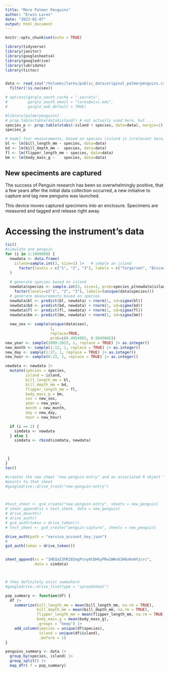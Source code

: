 ```yaml
---
title: "More Palmer Penguins"
author: "Erwin Lares"
date: "2023-02-07"
output: html_document
---
```


```r
knitr::opts_chunk$set(echo = TRUE)

library(tidyverse)
library(janitor)
library(googlesheets4)
library(googledrive)
library(lubridate)
library(tictoc)


data <- read_csv("/Volumes/lares/public_data/original_palmerpenguins.csv") |> 
  filter(!is.na(sex))

# options(gargle_oauth_cache = ".secrets", 
#         gargle_oauth_email = "lares@wisc.edu",
#         gargle_oob_default = TRUE)

#library(palmerpenguins)
# prop.table(table(data$island)) # not actually used here, but ...
species_p <- prop.table(xtabs(~island + species, data=data), margin=1)
species_p

# model four measurements, based on species (island is irrelevant here)
bl <- lm(bill_length_mm ~ species, data=data)
bd <- lm(bill_depth_mm ~  species, data=data)
fl <- lm(flipper_length_mm ~ species, data=data)
bm <- lm(body_mass_g ~    species, data=data)

```

## New speciments are captured



The success of Penguin research has been so overwhelmingly positive, that a few years after the initial data collection occurred, a new initiative to capture and tag new penguins was launched. 

This device moves captured specimens into an enclosure. Specimens are measured and tagged and release right away.



# Accessing the instrument's data 

```r

tic()
#simulate one penguin
for (i in 1:1000000) {
  newdata <- data.frame(
    island=sample.int(3, size=1) |>   # sample an island
      factor(levels = c("1", "2", "3"), labels = c("Torgersen", "Biscoe", "Dream"))
  )
  
  # generate species based on island
  newdata$species <- sample.int(3, size=1, prob=species_p[newdata$island, ]) |>
    factor(levels=c("1", "2", "3"), labels=(unique(data$species)))
  # generate measurements based on species
  newdata$bl <- predict(bl, newdata) + rnorm(1, sd=sigma(bl))
  newdata$bd <- predict(bd, newdata) + rnorm(1, sd=sigma(bd))
  newdata$fl <- predict(fl, newdata) + rnorm(1, sd=sigma(fl))
  newdata$bm <- predict(bm, newdata) + rnorm(1, sd=sigma(bm))
 
  new_sex <- sample(unique(data$sex),
                    1,
                    replace=TRUE,
                    prob=c(0.4954955, 0.5045045))
new_year <- sample(2009:2023, 1, replace = TRUE) |> as.integer()
new_month <- sample(1:12, 1, replace = TRUE) |> as.integer()
new_day <- sample(1:27, 1, replace = TRUE) |> as.integer()
new_hour <- sample(0:23, 1, replace = TRUE) |> as.integer()

newdata <- newdata |> 
  mutate(species = species,
         island = island, 
         bill_length_mm = bl, 
         bill_depth_mm = bd,
         flipper_length_mm = fl,
         body_mass_g = bm, 
         sex = new_sex,
         year = new_year,
         month = new_month,
         day = new_day,
         hour = new_hour)

  if (i == 1) {
    simdata <- newdata
  } else {
    simdata <- rbind(simdata, newdata)
 


 }
}
toc()

```

```r

#creates the new sheet "new-penguin-entry" and an associated R object "test_sheet" that 
#points to that sheet
#googledrive::drive_trash("new-penguin-entry")



#test_sheet <- gs4_create("new-penguin-entry", sheets = new_penguin)
# sheet_append(ss = test_sheet, data = new_penguin)
# drive_deauth()
# drive_auth()
# gs4_auth(token = drive_token())
# test_sheet <- gs4_create("penguin-capture", sheets = new_penguin)

drive_auth(path = "service_account_key.json")
#
gs4_auth(token = drive_token())


sheet_append(ss = "1HEQa23hR202egPcnyAtQHGyPRw1WWv61H6aHnAhjcrc", 
             data = simdata)



# they definitely exist somewhere
#googledrive::drive_find(type = "spreadsheet")


```


```r

pop_summary <- function(df) {
  df |> 
    summarize(bill_length_mm = mean(bill_length_mm, na.rm = TRUE),
              bill_depth_mm = mean(bill_depth_mm, na.rm = TRUE),
              flipper_length_mm = mean(flipper_length_mm, na.rm = TRUE),
              body_mass_g = mean(body_mass_g),
              .groups = "keep") |> 
    add_column(species = unique(df$species), 
               island = unique(df$island), 
               .before = 1)
}

penguins_summary <- data |>
  group_by(species, island) |> 
  group_split() |> 
  map_dfr(.f = pop_summary)





```


